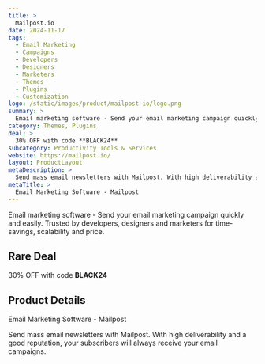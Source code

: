 ```yaml
---
title: >
  Mailpost.io
date: 2024-11-17
tags:
  - Email Marketing
  - Campaigns
  - Developers
  - Designers
  - Marketers
  - Themes
  - Plugins
  - Customization
logo: /static/images/product/mailpost-io/logo.png
summary: >
  Email marketing software - Send your email marketing campaign quickly and easily. Trusted by developers, designers and marketers for time-savings, scalability and price.
category: Themes, Plugins
deal: >
  30% OFF with code **BLACK24**
subcategory: Productivity Tools & Services
website: https://mailpost.io/
layout: ProductLayout
metaDescription: >
  Send mass email newsletters with Mailpost. With high deliverability and a good reputation, your subscribers will always receive your email campaigns.
metaTitle: >
  Email Marketing Software - Mailpost
---
```

Email marketing software - Send your email marketing campaign quickly and easily. Trusted by developers, designers and marketers for time-savings, scalability and price.

## Rare Deal

30% OFF with code **BLACK24**
## Product Details
Email Marketing Software - Mailpost

Send mass email newsletters with Mailpost. With high deliverability and a good reputation, your subscribers will always receive your email campaigns.
